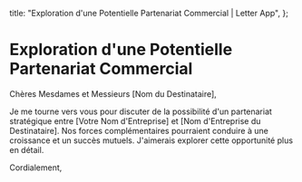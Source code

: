   title: "Exploration d'une Potentielle Partenariat Commercial | Letter App",
};

# Exploration d'une Potentielle Partenariat Commercial

Chères Mesdames et Messieurs [Nom du Destinataire],

Je me tourne vers vous pour discuter de la possibilité d'un partenariat stratégique entre [Votre Nom d'Entreprise] et [Nom d'Entreprise du Destinataire]. Nos forces complémentaires pourraient conduire à une croissance et un succès mutuels. J'aimerais explorer cette opportunité plus en détail.

Cordialement,
